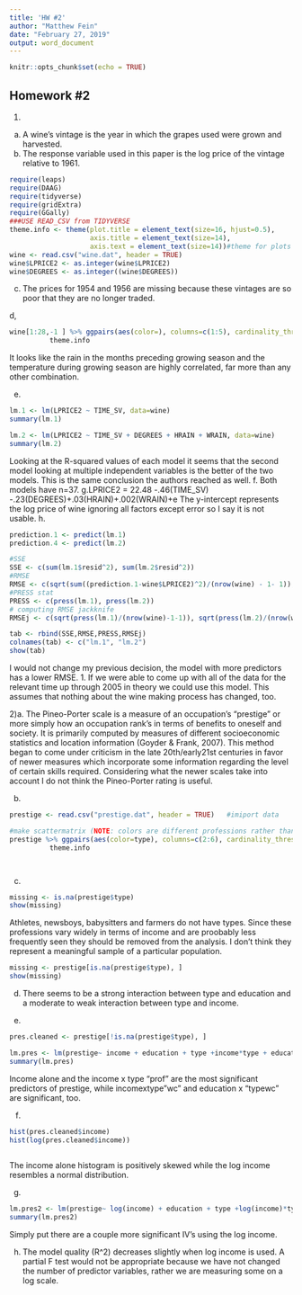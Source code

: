 ---
title: 'HW #2'
author: "Matthew Fein"
date: "February 27, 2019"
output: word_document
---

```{r setup, include=FALSE}
knitr::opts_chunk$set(echo = TRUE)
```

## Homework #2

1)
a.  A wine's vintage is the year in which the grapes used were grown and harvested. 
b.  The response variable used in this paper is the log price of the vintage relative to 1961.


```{r wine}
require(leaps)
require(DAAG)
require(tidyverse)
require(gridExtra)
require(GGally) 
###USE READ_CSV from TIDYVERSE
theme.info <- theme(plot.title = element_text(size=16, hjust=0.5),
                    axis.title = element_text(size=14),
                    axis.text = element_text(size=14))#theme for plots
wine <- read.csv("wine.dat", header = TRUE)                                   #import data
wine$LPRICE2 <- as.integer(wine$LPRICE2)
wine$DEGREES <- as.integer((wine$DEGREES))

```
c. The prices for 1954 and 1956 are missing because these vintages are so poor that they are no longer traded.

d,
```{r}
wine[1:28,-1 ] %>% ggpairs(aes(color=), columns=c(1:5), cardinality_threshold = 36) +
          theme.info
```
It looks like the rain in the months preceding growing season and the temperature during growing season are highly correlated, far more than any other combination.

e.
```{r regs}
lm.1 <- lm(LPRICE2 ~ TIME_SV, data=wine)
summary(lm.1)

lm.2 <- lm(LPRICE2 ~ TIME_SV + DEGREES + HRAIN + WRAIN, data=wine)
summary(lm.2)
```

Looking at the R-squared values of each model it seems that the second model looking at multiple independent variables is the better of the two models.  This is the same conclusion the authors reached as well.
f. Both models have n=37.
g.LPRICE2 = 22.48 -.46(TIME_SV) -.23(DEGREES)+.03(HRAIN)+.002(WRAIN)+e
The y-intercept represents the log price of wine ignoring all factors except error so I say it is not usable.
h.
```{r}
prediction.1 <- predict(lm.1)
prediction.4 <- predict(lm.2)

#SSE
SSE <- c(sum(lm.1$resid^2), sum(lm.2$resid^2))
#RMSE
RMSE <- c(sqrt(sum((prediction.1-wine$LPRICE2)^2)/(nrow(wine) - 1- 1)), sqrt(sum((prediction.4-wine$LPRICE2)^2)/(nrow(wine) - 4- 1)))
#PRESS stat
PRESS <- c(press(lm.1), press(lm.2))
# computing RMSE jackknife
RMSEj <- c(sqrt(press(lm.1)/(nrow(wine)-1-1)), sqrt(press(lm.2)/(nrow(wine)-4-1)))

tab <- rbind(SSE,RMSE,PRESS,RMSEj)
colnames(tab) <- c("lm.1", "lm.2")
show(tab)

```
I would not change my previous decision, the model with more predictors has a lower RMSE.
1. If we were able to come up with all of the data for the relevant time up through 2005 in theory we could use this model.  This assumes that nothing about the wine making process has changed, too.


2)a.  The Pineo-Porter scale is a measure of an occupation's "prestige" or more simply how an occupation rank's in terms of benefits to oneself and society.  It is primarily computed by measures of different socioeconomic statistics and location information (Goyder & Frank, 2007).  This method began to come under criticism in the late 20th/early21st centuries in favor of newer measures which incorporate some information regarding the level of certain skills required.  Considering what the newer scales take into account I do not think the Pineo-Porter rating is useful.

b.
```{r}
prestige <- read.csv("prestige.dat", header = TRUE)   #imiport data

#make scattermatrix (NOTE: colors are different professions rather than shapes)
prestige %>% ggpairs(aes(color=type), columns=c(2:6), cardinality_threshold = 36) +
          theme.info




```
c.
```{r}
missing <- is.na(prestige$type)
show(missing)
```

Athletes, newsboys, babysitters and farmers do not have types.  Since these professions vary widely in terms of income and are proobably less frequently seen they should be removed from the analysis.  I don't think they represent a meaningful sample of a particular population.
```{r}
missing <- prestige[is.na(prestige$type), ]
show(missing)


```
d. There seems to be a strong interaction between type and education and a moderate to weak interaction between type and income.

e.
```{r}
pres.cleaned <- prestige[!is.na(prestige$type), ]

lm.pres <- lm(prestige~ income + education + type +income*type + education*type, data = pres.cleaned)
summary(lm.pres)
```
Income alone and the income x type "prof" are the most significant predictors of prestige, while incomextype"wc" and education x "typewc" are significant, too.

f.
```{r}
hist(pres.cleaned$income)
hist(log(pres.cleaned$income))
     
```
The income alone histogram is positively skewed while the log income resembles a normal distribution.

g.
```{r}
lm.pres2 <- lm(prestige~ log(income) + education + type +log(income)*type + education*type, data = pres.cleaned)
summary(lm.pres2)
```
Simply put there are a couple more significant IV's using the log income.

h. The model quality (R^2) decreases slightly when log income is used. A partial F test would not be appropriate because we have not changed the number of predictor variables, rather we are measuring some on a log scale.
